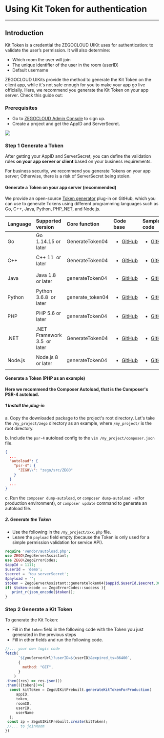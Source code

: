 # Using Kit Token for authentication

- - -

## Introduction

Kit Token is a credential the ZEGOCLOUD UIKit uses for authentication: to validate the user’s permission.
It will also determine:
- Which room the user will join
- The unique identifier of the user in the room (userID)
- Default username 

ZEGOCLOUD UIKits provide the method to generate the Kit Token on the client app, while it's not safe enough for you to make your app go live officially. Here, we recommend you generate the Kit Token on your app server. Check this guide out:


### Prerequisites

- Go to [ZEGOCLOUD Admin Console](https://console.zegocloud.com/account/signup) to sign up.
- Create a project and get the AppID and ServerSecret.

<Frame width="512" height="auto" caption="">
  <img src="https://storage.zego.im/sdk-doc/Pics/ZegoUIKit/Web/adminconsole_appidandsecret_web.png" />
</Frame>



### Step 1 Generate a Token

After getting your AppID and ServerSecret, you can define the validation rules **on your app server or client** based on your business requirements. 

<Warning title="Warning">
For business security, we recommend you generate Tokens on your app server; Otherwise, there is a risk of ServerSecret being stolen.
</Warning>

#### Generate a Token on your app server (recommended)

We provide an open-source [Token generator](https://github.com/zegoim/zego_server_assistant) plug-in on GitHub, which you can use to generate Tokens using different programming languages such as Go, C++, Java, Python, PHP,.NET, and Node.js.

| Language | Supported version                 | Core function    | Code base                                                                                                                                                   | Sample code                                                                                                                                                                                              |
| :------- | :-------------------------------- | :--------------- | :---------------------------------------------------------------------------------------------------------------------------------------------------------- | :------------------------------------------------------------------------------------------------------------------------------------------------------------------------------------------------------- |
| Go       | Go 1.14.15 or later               | GenerateToken04  | <ul><li><a target="_blank" href="https://github.com/ZEGOCLOUD/zego_server_assistant/blob/master/token/go/src/token04/README.md">GitHub</a></li></ul>        | <ul><li><a target="_blank" href="https://github.com/ZEGOCLOUD/zego_server_assistant/blob/master/token/go/sample/sample-for-rtcroom.go">GitHub</a></li></ul>                                              |
| C++      | C++ 11&nbsp; or later             | GenerateToken04  | <ul><li><a target="_blank" href="https://github.com/ZEGOCLOUD/zego_server_assistant/blob/master/token/c%2B%2B/README.md">GitHub</a></li></ul>               | <ul><li><a target="_blank" href="https://github.com/ZEGOCLOUD/zego_server_assistant/blob/master/token/c%2B%2B/sample/demo/main.cc">GitHub</a></li></ul>                                                  |
| Java     | Java 1.8&nbsp; or later           | generateToken04  | <ul><li><a target="_blank" href="https://github.com/ZEGOCLOUD/zego_server_assistant/blob/master/token/java/token04/README.md">GitHub</a></li></ul>          | <ul><li><a target="_blank" href="https://github.com/ZEGOCLOUD/zego_server_assistant/blob/master/token/java/token04/src/im/zego/serverassistant/sample/Token04SampleForRtcRoom.java">GitHub</a></li></ul> |
| Python   | Python 3.6.8&nbsp; or later       | generate_token04 | <ul><li><a target="_blank" href="https://github.com/ZEGOCLOUD/zego_server_assistant/blob/master/token/python/token04/README.md">GitHub</a></li></ul>        | <ul><li><a target="_blank" href="https://github.com/ZEGOCLOUD/zego_server_assistant/blob/master/token/python/token04/test/rtcroom_sample.py">GitHub</a></li></ul>                                        |
| PHP      | PHP 5.6 or later                  | generateToken04  | <ul><li><a target="_blank" href="https://github.com/ZEGOCLOUD/zego_server_assistant/blob/master/token/php/token04-php5.6%2B/README.md">GitHub</a></li></ul> | <ul><li><a target="_blank" href="https://github.com/ZEGOCLOUD/zego_server_assistant/blob/master/token/php/token04-php5.6%2B/test/testForRtcRoom.php">GitHub</a></li></ul>                                |
| .NET     | .NET Framework 3.5&nbsp; or later | GenerateToken04  | <ul><li><a target="_blank" href="https://github.com/ZEGOCLOUD/zego_server_assistant/blob/master/token/.net/README.md">GitHub</a></li></ul>                  | <ul><li><a target="_blank" href="https://github.com/ZEGOCLOUD/zego_server_assistant/blob/master/token/.net/demo/WindowsFormsApp1/Form1.cs">GitHub</a></li></ul>                                          |
| Node.js  | Node.js 8&nbsp; or later          | generateToken04  | <ul><li><a target="_blank" href="https://github.com/ZEGOCLOUD/zego_server_assistant/blob/master/token/nodejs/README.md">GitHub</a></li></ul>                | <ul><li><a target="_blank" href="https://github.com/ZEGOCLOUD/zego_server_assistant/blob/master/token/nodejs/sample/sample-rtc-room.js">GitHub</a></li></ul>                                             |



#### Generate a Token (PHP as an example)

**Here we recommend the Composer Autoload, that is the Composer's PSR-4 autoload.**


##### 1 Install the plug-in

a. Copy the downloaded package to the project's root directory. Let's take the `/my_project/zego` directory as an example, where `/my_project/` is the root directory.

b. Include the `psr-4` autoload config to the `vim /my_project/composer.json` file.
```json
{
  ...
  "autoload": {
    "psr-4": {
      "ZEGO\\": "zego/src/ZEGO"
    }
  }
  ...
}
```

c. Run the `composer dump-autoload`, or `composer dump-autoload -o`(for production environment), or `composer update` command to generate an autoload file.


##### 2. Generate the Token   

- Use the following in the `/my_project/xxx.php` file. 
- Leave the `payload` field empty (because the Token is only used for a simple permission validation for service API).


```php
require 'vendor/autoload.php';
use ZEGO\ZegoServerAssistant;
use ZEGO\ZegoErrorCodes;
$appId = 1111;
$userId = 'demo';
$secret = 'You serverSecret';
$payload = '';
$token = ZegoServerAssistant::generateToken04($appId,$userId,$secret,3600,$payload);
if( $token->code == ZegoErrorCodes::success ){
   print_r(json_encode($token));
}
```
   

### Step 2 Generate a Kit Token



To generate the Kit Token:
- Fill in the `token` field in the following code with the Token you just generated in the previous steps
- Fill in other fields and run the following code.


```js
//... your own logic code
fetch(
      `${youServerUrl}?userID=${userID}&expired_ts=86400`,
      {
        method: "GET",
      }
    )
.then((res) => res.json())
.then(({token})=>{
  const kitToken = ZegoUIKitPrebuilt.generateKitTokenForProduction(
     appID,
     token,
     roomID,
     userID,
     userName
  );
 const zp = ZegoUIKitPrebuilt.create(kitToken);
 //... to joinRoom 
})
```
